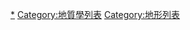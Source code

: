 {{Commonscat|Volcanoes by country|各國火山}}

[[Category:火山|*]]
[[Category:地質學列表|Category:地質學列表]]
[[Category:地形列表|Category:地形列表]]